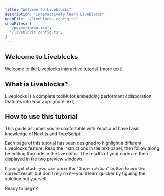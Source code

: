 ```yaml
---
title: "Welcome to Liveblocks"
description: "Interactively learn Liveblocks"
openFile: "/liveblocks.config.ts"
showFiles: [
  "/pages/index.tsx",
  "/liveblocks.config.ts",
]
---
```


## Welcome to Liveblocks

Welcome to the Liveblocks interactive tutorial! [more text]

## What is Liveblocks?

Liveblocks is a complete toolkit for embedding performant collaboration features into your app. [more text]

## How to use this tutorial

<Banner title="Prerequisites">

This guide assumes you’re comfortable with React and have basic knowledge of Next.js and TypeScript.

</Banner>

Each page of this tutorial has been designed to highlight a different Liveblocks feature. Read the instructions in the
text panel, then follow along be editing the code in the live editor. The results of your code are then displayed
in the two preview windows.

If you get stuck, you can press the "Show solution" button to see the correct result, but don’t rely on it—you’ll learn
 quicker by figuring the solution out yourself.
 
Ready to begin?
